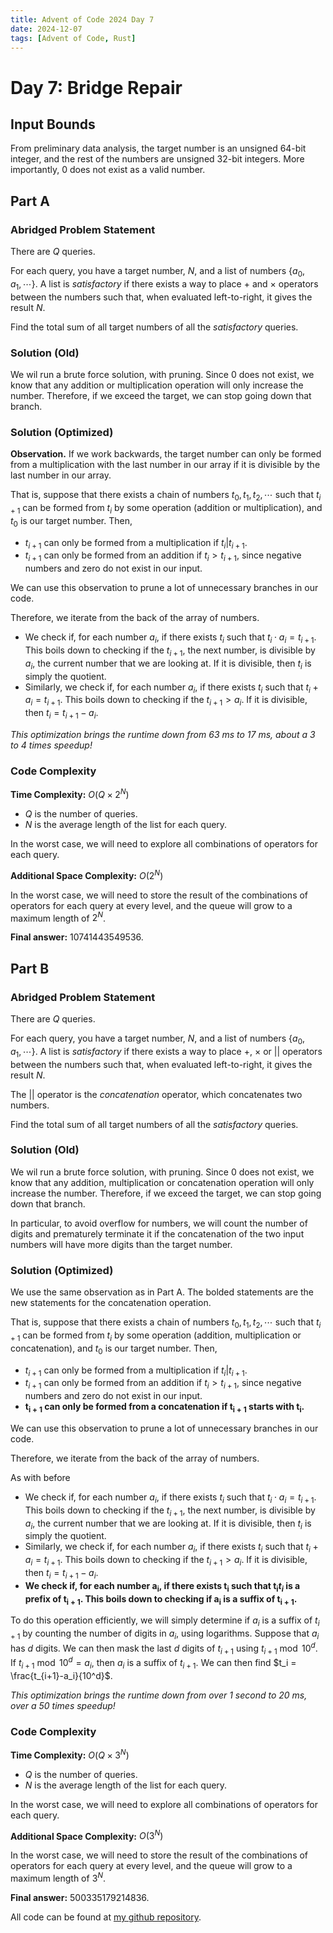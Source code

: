 ---
title: Advent of Code 2024 Day 7
date: 2024-12-07
tags: [Advent of Code, Rust]
---

<script src="https://cdnjs.cloudflare.com/ajax/libs/highlight.js/11.11.1/highlight.min.js"></script>
<script src="blog-post-scripts.js"></script>
<script type="text/javascript">hljs.highlightAll();</script>

# Day 7: Bridge Repair

## Input Bounds

From preliminary data analysis, the target number is an unsigned 64-bit integer, and the rest of the numbers are unsigned 32-bit integers. More importantly, 0 does not exist as a valid number.

## Part A

### Abridged Problem Statement

There are $Q$ queries.

For each query, you have a target number, $N$, and a list of numbers $\{a_0, a_1, \cdots\}$. A list is *satisfactory* if there exists a way to place $+$ and $\times$ operators between the numbers such that, when evaluated left-to-right, it gives the result $N$.

Find the total sum of all target numbers of all the *satisfactory* queries.

### Solution (Old)

We wil run a brute force solution, with pruning. Since 0 does not exist, we know that any addition or multiplication operation will only increase the number. Therefore, if we exceed the target, we can stop going down that branch.

### Solution (Optimized)

**Observation.** If we work backwards, the target number can only be formed from a multiplication with the last number in our array if it is divisible by the last number in our array. 

That is, suppose that there exists a chain of numbers $t_0, t_1, t_2, \cdots$ such that $t_{i+1}$ can be formed from $t_i$ by some operation (addition or multiplication), and $t_0$ is our target number. Then, 

* $t_{i+1}$ can only be formed from a multiplication if $t_i | t_{i+1}$.
* $t_{i+1}$ can only be formed from an addition if $t_i > t_{i+1}$, since negative numbers and zero do not exist in our input.

We can use this observation to prune a lot of unnecessary branches in our code.

Therefore, we iterate from the back of the array of numbers. 

* We check if, for each number $a_i$, if there exists $t_i$ such that $t_i \cdot a_i = t_{i+1}$. This boils down to checking if the $t_{i+1}$, the next number, is divisible by $a_i$, the current number that we are looking at. If it is divisible, then $t_i$ is simply the quotient.
* Similarly, we check if, for each number $a_i$, if there exists $t_i$ such that $t_i + a_i = t_{i+1}$. This boils down to checking if the $t_{i+1} > a_i$. If it is divisible, then $t_i = t_{i+1} - a_i$.

*This optimization brings the runtime down from 63 ms to 17 ms, about a 3 to 4 times speedup!*

### Code Complexity

**Time Complexity:** $O(Q \times 2^N)$

* $Q$ is the number of queries.
* $N$ is the average length of the list for each query.

In the worst case, we will need to explore all combinations of operators for each query.

**Additional Space Complexity:** $O(2^N)$

In the worst case, we will need to store the result of the combinations of operators for each query at every level, and the queue will grow to a maximum length of $2^N$.

**Final answer:** 10741443549536.

## Part B

### Abridged Problem Statement

There are $Q$ queries.

For each query, you have a target number, $N$, and a list of numbers $\{a_0, a_1, \cdots\}$. A list is *satisfactory* if there exists a way to place $+$, $\times$ or $||$ operators between the numbers such that, when evaluated left-to-right, it gives the result $N$.

The $||$ operator is the *concatenation* operator, which concatenates two numbers.

Find the total sum of all target numbers of all the *satisfactory* queries.

### Solution (Old)

We wil run a brute force solution, with pruning. Since 0 does not exist, we know that any addition, multiplication or concatenation operation will only increase the number. Therefore, if we exceed the target, we can stop going down that branch.

In particular, to avoid overflow for numbers, we will count the number of digits and prematurely terminate it if the concatenation of the two input numbers will have more digits than the target number.

### Solution (Optimized)

We use the same observation as in Part A. The bolded statements are the new statements for the concatenation operation.

That is, suppose that there exists a chain of numbers $t_0, t_1, t_2, \cdots$ such that $t_{i+1}$ can be formed from $t_i$ by some operation (addition, multiplication or concatenation), and $t_0$ is our target number. Then, 

* $t_{i+1}$ can only be formed from a multiplication if $t_i | t_{i+1}$.
* $t_{i+1}$ can only be formed from an addition if $t_i > t_{i+1}$, since negative numbers and zero do not exist in our input.
* **$\boldsymbol{t_{i+1}}$ can only be formed from a concatenation if $\boldsymbol{t_{i+1}}$ starts with $\boldsymbol{t_i}$.**

We can use this observation to prune a lot of unnecessary branches in our code.

Therefore, we iterate from the back of the array of numbers. 

As with before

* We check if, for each number $a_i$, if there exists $t_i$ such that $t_i \cdot a_i = t_{i+1}$. This boils down to checking if the $t_{i+1}$, the next number, is divisible by $a_i$, the current number that we are looking at. If it is divisible, then $t_i$ is simply the quotient.
* Similarly, we check if, for each number $a_i$, if there exists $t_i$ such that $t_i + a_i = t_{i+1}$. This boils down to checking if the $t_{i+1} > a_i$. If it is divisible, then $t_i = t_{i+1} - a_i$.
* **We check if, for each number $\mathbf{a_i}$, if there exists $\mathbf{t_i}$ such that $\mathbf{t_i}t_i$ is a prefix of $\mathbf{t_{i+1}}$. This boils down to checking if $\mathbf{a_i}$ is a suffix of $\mathbf{t_{i+1}}$.**

To do this operation efficiently, we will simply determine if $a_i$ is a suffix of $t_{i+1}$ by counting the number of digits in $a_i$, using logarithms. Suppose that $a_i$ has $d$ digits. We can then mask the last $d$ digits of $t_{i+1}$ using $t_{i+1} \bmod{10^d}$. If $t_{i+1} \bmod{10^d} = a_i$, then $a_i$ is a suffix of $t_{i+1}$. We can then find $t_i = \frac{t_{i+1}-a_i}{10^d}$.

*This optimization brings the runtime down from over 1 second to 20 ms, over a 50 times speedup!*

### Code Complexity

**Time Complexity:** $O(Q \times 3^N)$

* $Q$ is the number of queries.
* $N$ is the average length of the list for each query.

In the worst case, we will need to explore all combinations of operators for each query.

**Additional Space Complexity:** $O(3^N)$

In the worst case, we will need to store the result of the combinations of operators for each query at every level, and the queue will grow to a maximum length of $3^N$.

**Final answer:** 500335179214836.

All code can be found at [my github repository](https://github.com/dillionlim/advent-of-code-2024/tree/main).